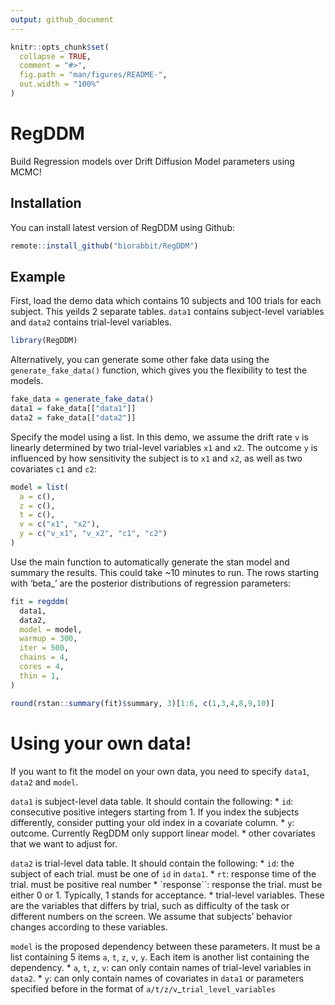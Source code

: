 ```yaml
---
output: github_document
---
```


<!-- README.md is generated from README.Rmd. Please edit that file -->

```r
knitr::opts_chunk$set(
  collapse = TRUE,
  comment = "#>",
  fig.path = "man/figures/README-",
  out.width = "100%"
)
```

# RegDDM

<!-- badges: start -->
<!-- badges: end -->

Build Regression models over Drift Diffusion Model parameters using MCMC! 

## Installation

You can install latest version of RegDDM using Github:

``` r
remote::install_github("biorabbit/RegDDM")
```

## Example

First, load the demo data which contains 10 subjects and 100 trials for each subject. This yeilds 2 separate tables. `data1` contains subject-level variables and `data2` contains trial-level variables. 

```r
library(RegDDM)

```

Alternatively, you can generate some other fake data using the `generate_fake_data()` function, which gives you the flexibility to test the models.

```r
fake_data = generate_fake_data()
data1 = fake_data[["data1"]]
data2 = fake_data[["data2"]]
```

Specify the model using a list. In this demo, we assume the drift rate `v` is linearly determined by two trial-level variables `x1` and `x2`. The outcome `y` is influenced by how sensitivity the subject is to `x1` and `x2`, as well as two covariates `c1` and `c2`:

```r
model = list(
  a = c(),
  z = c(),
  t = c(),
  v = c("x1", "x2"),
  y = c("v_x1", "v_x2", "c1", "c2")
)
```

Use the main function to automatically generate the stan model and summary the results. This could take ~10 minutes to run. The rows starting with 'beta_' are the posterior distributions of regression parameters:  
```r
fit = regddm(
  data1,
  data2,
  model = model,
  warmup = 300,
  iter = 500,
  chains = 4,
  cores = 4,
  thin = 1,
)

round(rstan::summary(fit)$summary, 3)[1:6, c(1,3,4,8,9,10)]
```

# Using your own data!
If you want to fit the model on your own data, you need to specify `data1`, `data2` and `model`.

`data1` is subject-level data table. It should contain the following:
* `id`: consecutive positive integers starting from 1. If you index the subjects differently, consider putting your old index in a covariate column.
* `y`: outcome. Currently RegDDM only support linear model.
* other covariates that we want to adjust for.

`data2` is trial-level data table. It should contain the following:
* `id`: the subject of each trial. must be one of `id` in `data1`.
* `rt`: response time of the trial. must be positive real number
* `response``: response the trial. must be either 0 or 1. Typically, 1 stands for acceptance.
* trial-level variables. These are the variables that differs by trial, such as difficulty of the task or different numbers on the screen. We assume that subjects' behavior changes according to these variables.

`model` is the proposed dependency between these parameters. It must be a list containing 5 items `a`, `t`, `z`, `v`, `y`. Each item is another list containing the dependency.
* `a`, `t`, `z`, `v`: can only contain names of trial-level variables in `data2`.
* `y`: can only contain names of covariates in `data1` or parameters specified before in the format of `a/t/z/v`_`trial_level_variables`







